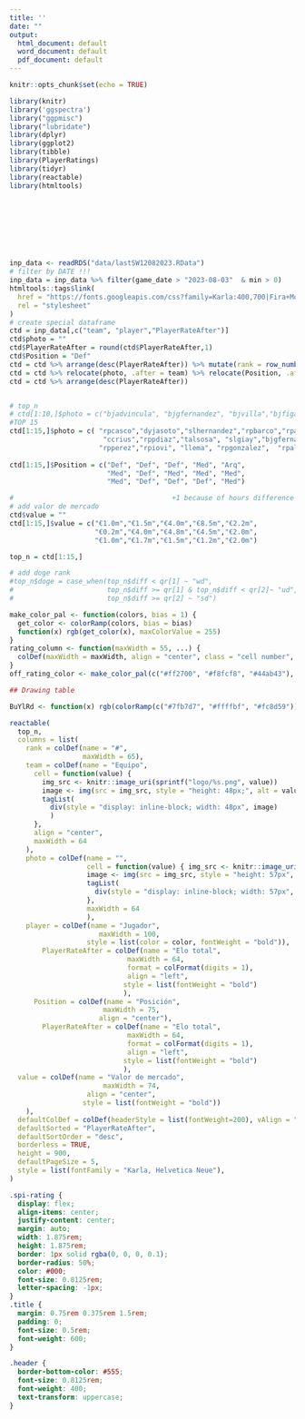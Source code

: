 ```yaml
---
title: ''
date: ""
output:
  html_document: default
  word_document: default
  pdf_document: default
---
```


```r
knitr::opts_chunk$set(echo = TRUE)
```

```r
library(knitr)
library('ggspectra')
library("ggpmisc")
library("lubridate")
library(dplyr)
library(ggplot2)
library(tibble)
library(PlayerRatings)
library(tidyr)
library(reactable)
library(htmltools)
```
<br>
<br>
<br>
<br>
<br>

###
```r
inp_data <- readRDS("data/lastSW12082023.RData")
# filter by DATE !!!
inp_data = inp_data %>% filter(game_date > "2023-08-03"  & min > 0)
htmltools::tags$link(
  href = "https://fonts.googleapis.com/css?family=Karla:400,700|Fira+Mono&display=fallback",
  rel = "stylesheet"
)
# create special dataframe
ctd = inp_data[,c("team", "player","PlayerRateAfter")]
ctd$photo = ""
ctd$PlayerRateAfter = round(ctd$PlayerRateAfter,1)
ctd$Position = "Def"
ctd = ctd %>% arrange(desc(PlayerRateAfter)) %>% mutate(rank = row_number()) %>% relocate(rank, .before = team) 
ctd = ctd %>% relocate(photo, .after = team) %>% relocate(Position, .after = player)
ctd = ctd %>% arrange(desc(PlayerRateAfter))


# top_n
# ctd[1:10,]$photo = c("bjadvincula", "bjgfernandez", "bjvilla","bjfigal","bjvarela","bjoromero", "ccrius", "dyjasoto", "dyjunsain", "dyjlopez", "ejrodriguez", "eandujar","ezuqui", "hgsoto", "nobsforza","pmacagno","rparmani", "rpcasco", "rppdiaz", "rpperez" "rhauche",  "rmoreno", "rpiovi", "rsigali", "rinsua","slhernandez", "slcerutti", "slgiay", "slgattoni" "slbatalla" "slelias", "talvillagra", "tluciatti", "tcastro" ,   "talfranco", "talsosa")
#TOP 15
ctd[1:15,]$photo = c( "rpcasco","dyjasoto","slhernandez","rpbarco","rparmani",
                       "ccrius","rppdiaz","talsosa", "slgiay","bjgfernandez",
                      "rpperez","rpiovi", "llema", "rpgonzalez",  "rpaliendro")
                       
ctd[1:15,]$Position = c("Def", "Def", "Def", "Med", "Arq",
                        "Med", "Def", "Med", "Med", "Med",
                        "Med", "Def", "Def", "Def", "Med")

#                                       +1 because of hours difference
# add valor de mercado
ctd$value = ""
ctd[1:15,]$value = c("€1.0m","€1.5m","€4.0m","€8.5m","€2.2m",
                     "€0.2m","€4.0m","€4.8m","€4.5m","€2.0m",
                     "€1.0m","€1.7m","€1.5m","€1.2m","€2.0m")

top_n = ctd[1:15,]

# add doge rank
#top_n$doge = case_when(top_n$diff < qr[1] ~ "wd",
#                       top_n$diff >= qr[1] & top_n$diff < qr[2]~ "ud",
#                       top_n$diff >= qr[2] ~ "sd")

make_color_pal <- function(colors, bias = 1) {
  get_color <- colorRamp(colors, bias = bias)
  function(x) rgb(get_color(x), maxColorValue = 255)
}
rating_column <- function(maxWidth = 55, ...) {
  colDef(maxWidth = maxWidth, align = "center", class = "cell number", ...)
}
off_rating_color <- make_color_pal(c("#ff2700", "#f8fcf8", "#44ab43"), bias = 1.3)
```

```r
## Drawing table

BuYlRd <- function(x) rgb(colorRamp(c("#7fb7d7", "#ffffbf", "#fc8d59"))(x), maxColorValue = 255)

reactable(
  top_n,
  columns = list(
    rank = colDef(name = "#",
                  maxWidth = 65),
    team = colDef(name = "Equipo",
      cell = function(value) {
        img_src <- knitr::image_uri(sprintf("logo/%s.png", value))
        image <- img(src = img_src, style = "height: 48px;", alt = value)
        tagList(
          div(style = "display: inline-block; width: 48px", image)
          )
      },
      align = "center",
      maxWidth = 64
    ),
    photo = colDef(name = "",
                   cell = function(value) { img_src <- knitr::image_uri(sprintf("players/top15/%s.png", value))
                   image <- img(src = img_src, style = "height: 57px", alt = value)
                   tagList(
                     div(style = "display: inline-block; width: 57px", image))
                   },
                   maxWidth = 64
                   ),
    player = colDef(name = "Jugador",
                      maxWidth = 100,
                   style = list(color = color, fontWeight = "bold")),
        PlayerRateAfter = colDef(name = "Elo total",
                             maxWidth = 64,
                             format = colFormat(digits = 1),
                             align = "left",
                            style = list(fontWeight = "bold")
                            ),
      Position = colDef(name = "Posición",
                       maxWidth = 75,
                      align = "center"),
        PlayerRateAfter = colDef(name = "Elo total",
                             maxWidth = 64,
                             format = colFormat(digits = 1),
                             align = "left",
                            style = list(fontWeight = "bold")
                            ),
  value = colDef(name = "Valor de mercado",
                       maxWidth = 74, 
                   align = "center",
                  style = list(fontWeight = "bold"))
    ),
  defaultColDef = colDef(headerStyle = list(fontWeight=200), vAlign = "center"),
  defaultSorted = "PlayerRateAfter",
  defaultSortOrder = "desc",
  borderless = TRUE,
  height = 900,
  defaultPageSize = 5,
  style = list(fontFamily = "Karla, Helvetica Neue"),
)
```


```css
.spi-rating {
  display: flex;
  align-items: center;
  justify-content: center;
  margin: auto;
  width: 1.875rem;
  height: 1.875rem;
  border: 1px solid rgba(0, 0, 0, 0.1);
  border-radius: 50%;
  color: #000;
  font-size: 0.8125rem;
  letter-spacing: -1px;
}
.title {
  margin: 0.75rem 0.375rem 1.5rem;
  padding: 0;
  font-size: 0.5rem;
  font-weight: 600;
}

.header {
  border-bottom-color: #555;
  font-size: 0.8125rem;
  font-weight: 400;
  text-transform: uppercase;
}
```
